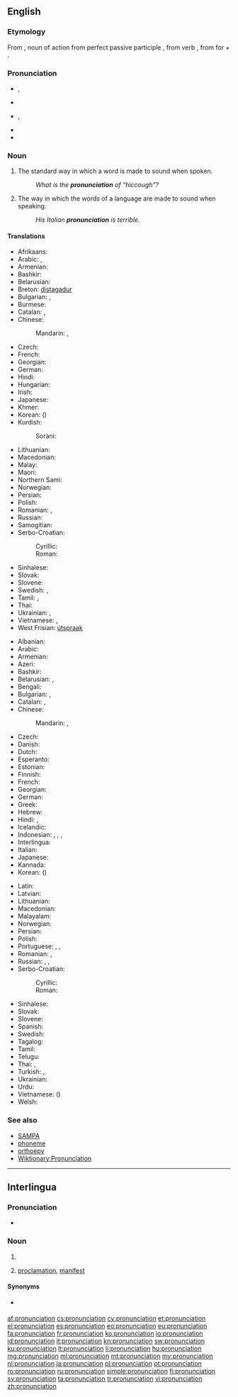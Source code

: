 {{selfref|See also [[Wiktionary:Pronunciation]]}}
==English==
{{wikipedia}}

===Etymology===
From {{etyl|la}} {{term|pronuntiatio|lang=la}}, noun of action from perfect passive participle {{term|pronuntiatus|lang=la}}, from verb {{term|pronuntiare||proclaim|lang=la}}, from {{term|pro-|lang=la}} for + {{term|nuntiare||announce|lang=la}}.

===Pronunciation===
* {{IPA|/pɹəˌnʌnsiˈeɪʃən/}}, {{X-SAMPA|/pr@%nVnsi"eIS@n/}}
* {{audio|en-us-pronunciation.ogg|Audio (US)}}
* {{IPA|/pɹəˌnaʊnsiˈeɪʃən/}}, {{X-SAMPA|/pr@%naUnsi"eIS@n/}} {{qualifier|nonstandard}}
* {{rhymes|eɪʃən}}
* {{hyphenation|pro|nun|ci|a|tion}}

===Noun===
{{en-noun|s|-}}

# {{countable}} The standard way in which a word is made to sound when spoken.
#: ''What is the '''pronunciation''' of "hiccough"?''
# {{uncountable}} The way in which the words of a language are made to sound when speaking.
#: ''His Italian '''pronunciation''' is terrible.''

====Translations====
{{trans-top|standard sound of a word}}
* Afrikaans: {{t+|af|uitspraak}}
* Arabic: {{t-|ar|نطق|m|tr=nuTq}}, {{t+|ar|لفظ|m|tr=lafZ}}
* Armenian: {{t-|hy|արտասանություն|tr=artasanut'yun}}
* Bashkir: {{tø|ba|әйтелеш|tr=äyteleš|sc=Cyrl}}
* Belarusian: {{t-|be|вымаўленне|n|tr=vymaŭlénne}}
* Breton: [[distagadur]] {{m}}
* Bulgarian: {{t+|bg|произношение|n|tr=proiznošénie}}, {{t+|bg|изговор|m|tr=ízgovor}}
* Burmese: {{t+|my|အသံထွက်|tr=athan dwe'|sc=Mymr}}
* Catalan: {{t-|ca|pronunciació|f}}, {{t-|ca|pronúncia|f}}
* Chinese:
*: Mandarin: {{t-|cmn|發音|sc=Hani}}, {{t-|cmn|发音|tr=fāyīn|sc=Hani}}
* Czech: {{t+|cs|výslovnost|f}}
* French: {{t+|fr|prononciation|f}}
* Georgian: {{t-|ka|წარმოთქმა|tr=carmot'k'ma|sc=Geor}}
* German: {{t+|de|Aussprache|f}}
* Hindi: {{t-|hi|उच्चारण|m|tr=uccāraṇ}}
* Hungarian: {{t+|hu|kiejtés}}
* Irish: {{t-|ga|fuaimniú|m}}
* Japanese: {{t+|ja|発音|tr=はつおん, hatsuon}}
* Khmer: {{t-|km|របៀបបន្លឺសូរ|tr=rɔbiep bɑnləə soo|sc=Khmr}}
* Korean: {{t+|ko|발음|tr=bareum|sc=Hang}} ({{t+|ko|發音|sc=Hani}})
* Kurdish:
*: Sorani: {{ku-Arab|[[گۆ کردن]]}}
{{trans-mid}}
* Lithuanian: {{t+|lt|tarimas|m}}
* Macedonian: {{t-|mk|изговор|m|tr=ízgovor}}
* Malay: {{t-|ms|sebutan}}
* Maori: {{t-|mi|whakahua}}
* Northern Sami: {{tø|se|báhkkodit}}
* Norwegian: {{t+|no|uttale|m}}
* Persian: {{t+|fa|تلفظ|tr=talaffoz}}
* Polish: {{t+|pl|wymowa|f}}
* Romanian: {{t+|ro|pronunție|f}}, {{t+|ro|pronunțare|f}}
* Russian: {{t+|ru|произношение|n|tr=proiznošénije}}
* Samogitian: {{tø|sgs|tarėms}}
* Serbo-Croatian:
*: Cyrillic: {{t-|sh|изговор|m|alt=и̏згово̄р|sc=Cyrl}}
*: Roman: {{t-|sh|izgovor|m|alt=ȉzgovōr}}
* Sinhalese: {{t+|si|උච්චාරණය|sc=Sinh}}
* Slovak: {{t-|sk|výslovnosť|f}}
* Slovene: {{t+|sl|izgovorjava|f|alt=izgovorjáva}}
* Swedish: {{t+|sv|uttal|n}}, {{t-|sv|frambörd}}
* Tamil: {{t+|ta|உச்சரிப்பு|tr=uccharippu}}, {{t|ta|பலுக்கல்|tr=alukkal|sc=Taml}}
* Thai: {{t-|th|การออกเสียง|tr=gaan-òk sĭang}}
* Ukrainian: {{t+|uk|вимова|f|tr=vymóva}}, {{t+|uk|вимовляння|tr=vymovljánnja}}
* Vietnamese: {{t-|vi|cách phát âm}}, {{t-|vi|cách đọc}}
* West Frisian: [[útspraak]]
{{trans-bottom}}

{{trans-top|way in which words are pronounced}}
* Albanian: {{t-|sq|shqiptim|m}}
* Arabic: {{t+|ar|لفظ|m|tr=lafZ}}
* Armenian: {{t-|hy|արտասանություն|tr=artasanut'yun}}
* Azeri: {{t+|az|tələffüz}}
* Bashkir: {{tø|ba|әйтелеш|tr=äyteleš|sc=Cyrl}}
* Belarusian: {{t-|be|вымаўленне|n|tr=vymaŭlénne}}, {{t-|be|вымова|f|tr=vymóva}}
* Bengali: {{t+|bn|উচ্চারণ|tr=uccarôn|sc=Beng}}
* Bulgarian: {{t+|bg|произношение|n|tr=proiznošénie}}, {{t+|bg|изговор|m|tr=ízgovor}}
* Catalan: {{t-|ca|pronunciació|f}}, {{t-|ca|pronúncia|f}}
* Chinese:
*: Mandarin: {{t-|cmn|發音|sc=Hani}}, {{t-|cmn|发音|tr=fāyīn|sc=Hani}}
* Czech: {{t+|cs|výslovnost|f}}
* Danish: {{t+|da|udtale}}
* Dutch: {{t+|nl|uitspraak|f}}
* Esperanto: {{t+|eo|prononco}}
* Estonian: {{t-|et|hääldus}}
* Finnish: {{t+|fi|ääntämys}}
* French: {{t+|fr|prononciation|f}}
* Georgian: {{t-|ka|აქცენტი|tr=ak'c'enti|sc=Geor}}
* German: {{t+|de|Aussprache|f}}
* Greek: {{t+|el|προφορά|tr=proforá}}
* Hebrew: {{t-|he|ביטוי|m|tr=bituy}}
* Hindi: {{t-|hi|उच्चारण|m|tr=uccāraṇ}}, {{t-|hi|अनुलेखन|tr=anulēkhan}}
* Icelandic: {{t+|is|framburður|m}}
* Indonesian: {{t+|id|lafal}}, {{t-|id|cara baca}}, {{t+|id|ucapan}}, {{t+|id|pengucapan}}
* Interlingua: {{t-|ia|pronunciation}}
* Italian: {{t+|it|pronuncia|f}}
* Japanese: {{t+|ja|発音|tr=はつおん, hatsuon}}
* Kannada: {{t+|kn|ಉಚ್ಚಾರಣೆ|tr=uccāraṇe|sc=Knda}}
* Korean: {{t+|ko|발음|tr=bareum|sc=Hang}} ({{t+|ko|發音|sc=Hani}})
{{trans-mid}}
* Latin: {{t-|la|pronuntiatio|f|alt=prōnuntiātiō}}
* Latvian: {{t-|lv|izruna}}
* Lithuanian: {{t+|lt|tarimas|m}}
* Macedonian: {{t-|mk|изговор|m|tr=ízgovor}}
* Malayalam: {{t+|ml|ഉച്ചാരണം|tr=uccāraṇaṁ|sc=Mlym}}
* Norwegian: {{t+|no|uttale|m}}
* Persian: {{t+|fa|تلفظ|tr=talaffoz}}
* Polish: {{t+|pl|wymowa|f}}
* Portuguese: {{t+|pt|pronúncia}}, {{t+|pt|pronunciação|f}}, {{t-|pt|prolação|f}}
* Romanian: {{t+|ro|pronunție}}, {{t+|ro|pronunțare|f}}
* Russian: {{t+|ru|произношение|n|tr=proiznošénije}}, {{t+|ru|выговор|m|tr=výgovor}}, {{t+|ru|акцент|m|tr=akcént}}
* Serbo-Croatian:
*: Cyrillic: {{t-|sh|изговор|m|alt=и̏згово̄р|sc=Cyrl}}
*: Roman: {{t-|sh|izgovor|m|alt=ȉzgovōr}}
* Sinhalese: {{t+|si|උච්චාරණය|sc=Sinh}}
* Slovak: {{t-|sk|výslovnosť|f}}
* Slovene: {{t+|sl|izgovorjava|f|alt=izgovorjáva}}
* Spanish: {{t+|es|pronunciación|f}}
* Swedish: {{t+|sv|uttal}}
* Tagalog: {{t+|tl|pagbigkas}}
* Tamil: {{t+|ta|உச்சரிப்பு|tr=uccharippu}}
* Telugu: {{t-|te|ఉచ్ఛారణ|tr=ucchāraṇa}}
* Thai: {{t-|th|เสียงอ่าน|tr=sĭang-àan}}, {{t-|th|การออกเสียง|tr=gaan-òk sĭang}}
* Turkish: {{t-|tr|sesletim}}, {{t+|tr|telaffuz}}
* Ukrainian: {{t+|uk|вимова|f|tr=vymóva}}
* Urdu: {{t-|ur|تلفظ|tr=talaffoz}}
* Vietnamese: {{t+|vi|phát âm}} ({{t-|vi|發音|sc=Hani}})
* Welsh: {{t+|cy|cynaniad}}
{{trans-bottom}}

===See also===
* [[SAMPA]]
* [[phoneme]]
* [[orthoepy]]
* [[Wiktionary:Pronunciation]]

----

==Interlingua==

===Pronunciation===
* {{IPA|/pronuntsja'tsjon/|lang=ia}}

===Noun===
{{ia-noun|pl=pronunciationes}}

# {{l|en|pronunciation}}
# {{l|en|pronunciation}} [[proclamation]], [[manifest]]

====Synonyms====
* {{sense|proclamation}} {{l|ia|pronunciamento}}

[[af:pronunciation]]
[[cs:pronunciation]]
[[cy:pronunciation]]
[[et:pronunciation]]
[[el:pronunciation]]
[[es:pronunciation]]
[[eo:pronunciation]]
[[eu:pronunciation]]
[[fa:pronunciation]]
[[fr:pronunciation]]
[[ko:pronunciation]]
[[io:pronunciation]]
[[id:pronunciation]]
[[it:pronunciation]]
[[kn:pronunciation]]
[[sw:pronunciation]]
[[ku:pronunciation]]
[[lt:pronunciation]]
[[li:pronunciation]]
[[hu:pronunciation]]
[[mg:pronunciation]]
[[ml:pronunciation]]
[[mt:pronunciation]]
[[my:pronunciation]]
[[nl:pronunciation]]
[[ja:pronunciation]]
[[pl:pronunciation]]
[[pt:pronunciation]]
[[ro:pronunciation]]
[[ru:pronunciation]]
[[simple:pronunciation]]
[[fi:pronunciation]]
[[sv:pronunciation]]
[[ta:pronunciation]]
[[tr:pronunciation]]
[[vi:pronunciation]]
[[zh:pronunciation]]